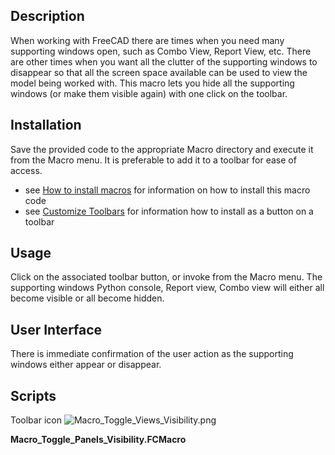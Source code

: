 <languages/>

{{Macro
|Name=Macro Toggle Panels Visibility
|Icon=Macro_Toggle_Views_Visibility.png
|Description=This macro toggles the visibility of various supporting views in FreeCAD, allowing the main window to be viewed with all available screen space.
|Author=Piffpoof
|Version=1.0
|Date=2015-01-17
|FCVersion=All
|Download=[https://wiki.freecad.org/images/d/d0/Macro_Toggle_Views_Visibility.png ToolBar Icon]
|SeeAlso=[https://forum.freecad.org/viewtopic.php?f=22&t=30450&hilit=Toggle_Panels Toggle Panels]
}}

==Description==

When working with FreeCAD there are times when you need many supporting windows open, such as Combo View, Report View, etc. There are other times when you want all the clutter of the supporting windows to disappear so that all the screen space available can be used to view the model being worked with. This macro lets you hide all the supporting windows (or make them visible again) with one click on the toolbar.

==Installation==

Save the provided code to the appropriate Macro directory and execute it from the Macro menu. It is preferable to add it to a toolbar for ease of access.
* see [[How_to_install_macros|How to install macros]] for information on how to install this macro code
* see [[Customize_Toolbars|Customize Toolbars]] for information how to install as a button on a toolbar

==Usage==

Click on the associated toolbar button, or invoke from the Macro menu. The supporting windows Python console, Report view, Combo view will either all become visible or all become hidden.

==User Interface==

There is immediate confirmation of the user action as the supporting windows either appear or disappear.

==Scripts==

Toolbar icon [[Image:Macro_Toggle_Views_Visibility.png]]

'''Macro_Toggle_Panels_Visibility.FCMacro'''

{{MacroCode|code=
# -*- coding: utf-8 -*-
# macro to toggle visibility of Report view, Python console, Combo view
from PySide import QtCore, QtGui
mainWindow = FreeCADGui.getMainWindow()
dockWidgets = mainWindow.findChildren(QtGui.QDockWidget)
for dw in dockWidgets:
    if dw.objectName() == "Python console":
        pcWidget = dw
    if dw.objectName() == "Combo View":
        cvWidget = dw
    if dw.objectName() == "Report view":
        rvWidget = dw
     
if pcWidget.isVisible():
    pcWidget.hide()
    cvWidget.hide()
    rvWidget.hide()
else:
    pcWidget.show()
    cvWidget.show()
    rvWidget.show()

}}

{{clear}}